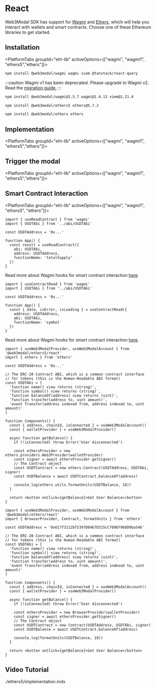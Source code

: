 




# React

Web3Modal SDK has support for [Wagmi](https://wagmi.sh/) and
[Ethers](https://docs.ethers.org/v6/), which will help you interact with wallets and smart contracts.
Choose one of these Ethereum libraries to get started.

## Installation

<PlatformTabs groupId="eth-lib" activeOptions={["wagmi", "wagmi1", "ethers5","ethers"]}>
<PlatformTabItem value="wagmi">

```bash npm2yarn
npm install @web3modal/wagmi wagmi viem @tanstack/react-query
```

</PlatformTabItem>
<PlatformTabItem value="wagmi1">

:::caution
Wagmi v1 has been deprecated. Please upgrade to Wagmi v2. Read the [migration guide.](https://wagmi.sh/react/guides/migrate-from-v1-to-v2)
:::

```bash npm2yarn
npm install @web3modal/wagmi@3.5.7 wagmi@1.4.13 viem@1.21.4
```

</PlatformTabItem>
<PlatformTabItem value="ethers5">

```bash npm2yarn
npm install @web3modal/ethers5 ethers@5.7.2
```

</PlatformTabItem>
<PlatformTabItem value="ethers">

```bash npm2yarn
npm install @web3modal/ethers ethers
```

</PlatformTabItem>
</PlatformTabs>

<CloudBanner />

## Implementation

<PlatformTabs groupId="eth-lib" activeOptions={["wagmi", "wagmi1", "ethers5","ethers"]}>
<PlatformTabItem value="wagmi">

<WagmiImplementation />

</PlatformTabItem>
<PlatformTabItem value="wagmi1">

<Wagmi1Implementation />

</PlatformTabItem>
<PlatformTabItem value="ethers5">

<Ethers5Implementation />

</PlatformTabItem>
<PlatformTabItem value="ethers">

<EthersImplementation />

</PlatformTabItem>
</PlatformTabs>

## Trigger the modal

<PlatformTabs groupId="eth-lib" activeOptions={["wagmi", "wagmi1", "ethers5","ethers"]}>
<PlatformTabItem value="wagmi">

<WagmiModal />

</PlatformTabItem>
<PlatformTabItem value="wagmi1">

<Wagmi1Modal />

</PlatformTabItem>
<PlatformTabItem value="ethers5">

<Ethers5Modal />

</PlatformTabItem>
<PlatformTabItem value="ethers">

<EthersModal />

</PlatformTabItem>
</PlatformTabs>

## Smart Contract Interaction

<PlatformTabs groupId="eth-lib" activeOptions={["wagmi", "wagmi1", "ethers5", "ethers"]}>
<PlatformTabItem value="wagmi">

```tsx
import { useReadContract } from 'wagmi'
import { USDTAbi } from '../abi/USDTAbi'

const USDTAddress = '0x...'

function App() {
  const result = useReadContract({
    abi: USDTAbi,
    address: USDTAddress,
    functionName: 'totalSupply'
  })
}
```

Read more about Wagmi hooks for smart contract interaction [here](https://wagmi.sh/react/hooks/useReadContract).

</PlatformTabItem>
<PlatformTabItem value="wagmi1">

```tsx
import { useContractRead } from 'wagmi'
import { USDTAbi } from '../abi/USDTAbi'

const USDTAddress = '0x...'

function App() {
  const { data, isError, isLoading } = useContractRead({
    address: USDTAddress,
    abi: USDTAbi,
    functionName: 'symbol'
  })
}
```

Read more about Wagmi hooks for smart contract interaction [here](https://1.x.wagmi.sh/react/hooks/useContractRead).

</PlatformTabItem>
<PlatformTabItem value="ethers5">

```tsx
import { useWeb3ModalProvider, useWeb3ModalAccount } from '@web3modal/ethers5/react'
import { ethers } from 'ethers'

const USDTAddress = '0x...'

// The ERC-20 Contract ABI, which is a common contract interface
// for tokens (this is the Human-Readable ABI format)
const USDTAbi = [
  'function name() view returns (string)',
  'function symbol() view returns (string)',
  'function balanceOf(address) view returns (uint)',
  'function transfer(address to, uint amount)',
  'event Transfer(address indexed from, address indexed to, uint amount)'
]

function Components() {
  const { address, chainId, isConnected } = useWeb3ModalAccount()
  const { walletProvider } = useWeb3ModalProvider()

  async function getBalance() {
    if (!isConnected) throw Error('User disconnected')

    const ethersProvider = new ethers.providers.Web3Provider(walletProvider)
    const signer = await ethersProvider.getSigner()
    // The Contract object
    const USDTContract = new ethers.Contract(USDTAddress, USDTAbi, signer)
    const USDTBalance = await USDTContract.balanceOf(address)

    console.log(ethers.utils.formatUnits(USDTBalance, 18))
  }

  return <button onClick={getBalance}>Get User Balance</button>
}
```

</PlatformTabItem>
<PlatformTabItem value="ethers">

```tsx
import { useWeb3ModalProvider, useWeb3ModalAccount } from '@web3modal/ethers/react'
import { BrowserProvider, Contract, formatUnits } from 'ethers'

const USDTAddress = '0x617f3112bf5397D0467D315cC709EF968D9ba546'

// The ERC-20 Contract ABI, which is a common contract interface
// for tokens (this is the Human-Readable ABI format)
const USDTAbi = [
  'function name() view returns (string)',
  'function symbol() view returns (string)',
  'function balanceOf(address) view returns (uint)',
  'function transfer(address to, uint amount)',
  'event Transfer(address indexed from, address indexed to, uint amount)'
]

function Components() {
  const { address, chainId, isConnected } = useWeb3ModalAccount()
  const { walletProvider } = useWeb3ModalProvider()

  async function getBalance() {
    if (!isConnected) throw Error('User disconnected')

    const ethersProvider = new BrowserProvider(walletProvider)
    const signer = await ethersProvider.getSigner()
    // The Contract object
    const USDTContract = new Contract(USDTAddress, USDTAbi, signer)
    const USDTBalance = await USDTContract.balanceOf(address)

    console.log(formatUnits(USDTBalance, 18))
  }

  return <button onClick={getBalance}>Get User Balance</button>
}
```

</PlatformTabItem>
</PlatformTabs>

## Video Tutorial

<YoutubeEmbed videoId="SGeXcva3amY" />
./ethers5/implementation.mdx